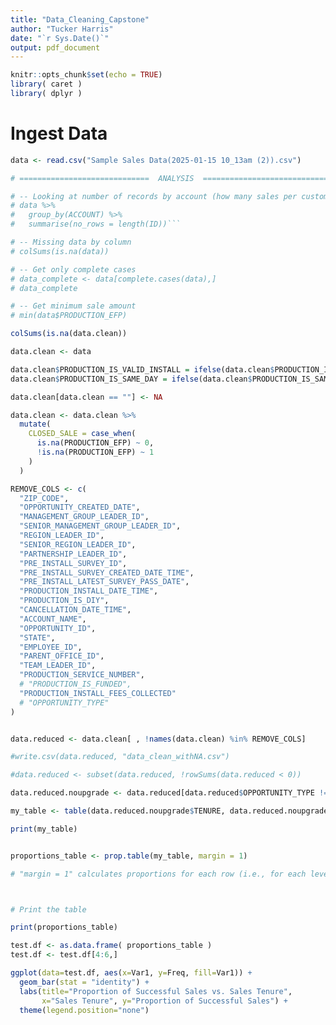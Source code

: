 ```yaml
---
title: "Data_Cleaning_Capstone"
author: "Tucker Harris"
date: "`r Sys.Date()`"
output: pdf_document
---
```


```r
knitr::opts_chunk$set(echo = TRUE)
library( caret )
library( dplyr )
```

# Ingest Data

```r
data <- read.csv("Sample Sales Data(2025-01-15 10_13am (2)).csv")
```


```r
# =============================  ANALYSIS  =====================================

# -- Looking at number of records by account (how many sales per customer)
# data %>% 
#   group_by(ACCOUNT) %>%
#   summarise(no_rows = length(ID))```

# -- Missing data by column
# colSums(is.na(data))

# -- Get only complete cases
# data_complete <- data[complete.cases(data),]
# data_complete

# -- Get minimum sale amount
# min(data$PRODUCTION_EFP)

```

```r
colSums(is.na(data.clean))
```

```r
data.clean <- data

data.clean$PRODUCTION_IS_VALID_INSTALL = ifelse(data.clean$PRODUCTION_IS_VALID_INSTALL == "TRUE", 1,0)
data.clean$PRODUCTION_IS_SAME_DAY = ifelse(data.clean$PRODUCTION_IS_SAME_DAY == "TRUE", 1,0)

data.clean[data.clean == ""] <- NA

data.clean <- data.clean %>% 
  mutate( 
    CLOSED_SALE = case_when(
      is.na(PRODUCTION_EFP) ~ 0,
      !is.na(PRODUCTION_EFP) ~ 1
    )
  )
```


```r
REMOVE_COLS <- c(
  "ZIP_CODE",
  "OPPORTUNITY_CREATED_DATE",
  "MANAGEMENT_GROUP_LEADER_ID",
  "SENIOR_MANAGEMENT_GROUP_LEADER_ID",
  "REGION_LEADER_ID",
  "SENIOR_REGION_LEADER_ID",
  "PARTNERSHIP_LEADER_ID",
  "PRE_INSTALL_SURVEY_ID",
  "PRE_INSTALL_SURVEY_CREATED_DATE_TIME",
  "PRE_INSTALL_LATEST_SURVEY_PASS_DATE",
  "PRODUCTION_INSTALL_DATE_TIME",
  "PRODUCTION_IS_DIY",
  "CANCELLATION_DATE_TIME",
  "ACCOUNT_NAME", 
  "OPPORTUNITY_ID", 
  "STATE", 
  "EMPLOYEE_ID", 
  "PARENT_OFFICE_ID", 
  "TEAM_LEADER_ID", 
  "PRODUCTION_SERVICE_NUMBER", 
  # "PRODUCTION_IS_FUNDED", 
  "PRODUCTION_INSTALL_FEES_COLLECTED" 
  # "OPPORTUNITY_TYPE"
)


data.reduced <- data.clean[ , !names(data.clean) %in% REMOVE_COLS]

#write.csv(data.reduced, "data_clean_withNA.csv")

#data.reduced <- subset(data.reduced, !rowSums(data.reduced < 0))


```

```r
data.reduced.noupgrade <- data.reduced[data.reduced$OPPORTUNITY_TYPE != "Upgrade", ]

my_table <- table(data.reduced.noupgrade$TENURE, data.reduced.noupgrade$CLOSED_SALE) 

print(my_table) 


proportions_table <- prop.table(my_table, margin = 1)  

# "margin = 1" calculates proportions for each row (i.e., for each level of variable1)



# Print the table

print(proportions_table)
```

```r
test.df <- as.data.frame( proportions_table )
test.df <- test.df[4:6,]

ggplot(data=test.df, aes(x=Var1, y=Freq, fill=Var1)) +
  geom_bar(stat = "identity") +
  labs(title="Proportion of Successful Sales vs. Sales Tenure",
       x="Sales Tenure", y="Proportion of Successful Sales") +
  theme(legend.position="none")
```

```r

```

